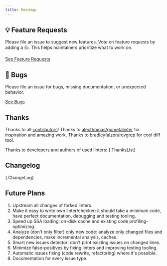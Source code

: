 ```yaml
---
title: Roadmap
---
```


## 💡 Feature Requests

Please file an issue to suggest new features. Vote on feature requests by adding a 👍. This helps maintainers prioritize what to work on.

[See Feature Requests](https://github.com/anduril/golangci-lint/issues?utf8=✓&q=is%3Aissue+is%3Aopen+sort%3Areactions-%2B1-desc+label%3Aenhancement)

## 🐛 Bugs

Please file an issue for bugs, missing documentation, or unexpected behavior.

[See Bugs](https://github.com/anduril/golangci-lint/issues?utf8=✓&q=is%3Aissue+is%3Aopen+label%3A%22bug%22+sort%3Acreated-desc)

## Thanks

Thanks to all [contributors](https://github.com/anduril/golangci-lint/graphs/contributors)!
Thanks to [alecthomas/gometalinter](https://github.com/alecthomas/gometalinter) for inspiration and amazing work.
Thanks to [bradleyfalzon/revgrep](https://github.com/bradleyfalzon/revgrep) for cool diff tool.

Thanks to developers and authors of used linters:
{.ThanksList}

## Changelog

{.ChangeLog}

## Future Plans

1. Upstream all changes of forked linters.
2. Make it easy to write own linter/checker: it should take a minimum code, have perfect documentation, debugging and testing tooling.
3. Speed up SSA loading: on-disk cache and existing code profiling-optimizing.
4. Analyze (don't only filter) only new code: analyze only changed files and dependencies, make incremental analysis, caches.
5. Smart new issues detector: don't print existing issues on changed lines.
6. Minimize false-positives by fixing linters and improving testing tooling.
7. Automatic issues fixing (code rewrite, refactoring) where it's possible.
8. Documentation for every issue type.
